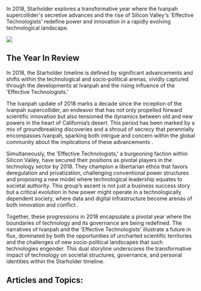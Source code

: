 In 2018, Starholder explores a transformative year where the Ivanpah supercollider's secretive advances and the rise of Silicon Valley's 'Effective Technologists' redefine power and innovation in a rapidly evolving technological landscape.

![](2018_11efta.png)

## The Year In Review

In 2018, the Starholder timeline is defined by significant advancements and shifts within the technological and socio-political arenas, vividly captured through the developments at Ivanpah and the rising influence of the 'Effective Technologists.'

The Ivanpah update of 2018 marks a decade since the inception of the Ivanpah supercollider, an endeavor that has not only propelled forward scientific innovation but also tensioned the dynamics between old and new powers in the heart of California’s desert. This period has been marked by a mix of groundbreaking discoveries and a shroud of secrecy that perennially encompasses Ivanpah, sparking both intrigue and concern within the global community about the implications of these advancements .

Simultaneously, the 'Effective Technologists,' a burgeoning faction within Silicon Valley, have secured their positions as pivotal players in the technology sector by 2018. They champion a libertarian ethos that favors deregulation and privatization, challenging conventional power structures and proposing a new model where technological leadership equates to societal authority. This group’s ascent is not just a business success story but a critical evolution in how power might operate in a technologically dependent society, where data and digital infrastructure become arenas of both innovation and conflict .

Together, these progressions in 2018 encapsulate a pivotal year where the boundaries of technology and its governance are being redefined. The narratives of Ivanpah and the 'Effective Technologists' illustrate a future in flux, dominated by both the opportunities of uncharted scientific territories and the challenges of new socio-political landscapes that such technologies engender. This dual storyline underscores the transformative impact of technology on societal structures, governance, and personal identities within the Starholder timeline.

## Articles and Topics:
